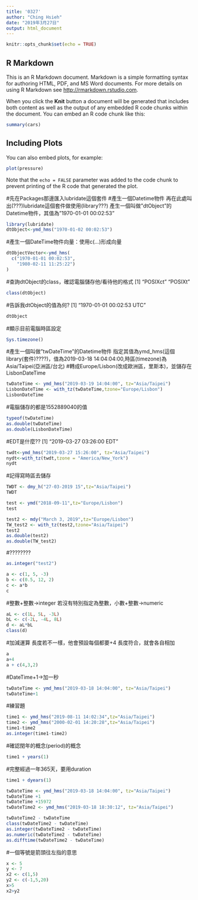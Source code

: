 ```yaml
---
title: '0327'
author: "Ching Hsieh"
date: "2019年3月27日"
output: html_document
---
```


```r
knitr::opts_chunk$set(echo = TRUE)
```

## R Markdown

This is an R Markdown document. Markdown is a simple formatting syntax for authoring HTML, PDF, and MS Word documents. For more details on using R Markdown see <http://rmarkdown.rstudio.com>.

When you click the **Knit** button a document will be generated that includes both content as well as the output of any embedded R code chunks within the document. You can embed an R code chunk like this:

```r
summary(cars)
```

## Including Plots

You can also embed plots, for example:

```r
plot(pressure)
```

Note that the `echo = FALSE` parameter was added to the code chunk to prevent printing of the R code that generated the plot.

#先在Packages那邊匯入lubridate這個套件
#產生一個Datetime物件
再在此處叫出(???)lubridate這個套件做使用(library???)
產生一個叫做"dtObject"的Datetime物件，其值為"1970-01-01 00:02:53"
```r
library(lubridate)
dtObject<-ymd_hms("1970-01-02 00:02:53") 
```


#產生一個DateTime物件向量：使用c(...)形成向量
```r
dtObjectVector<-ymd_hms(
  c("1970-01-01 00:02:53",
    "1980-02-11 11:25:22")
)
```

#查詢dtObject的class，確認電腦儲存他/看待他的格式
[1] "POSIXct" "POSIXt" 
```r
class(dtObject)
```


#告訴我dtObject的值為何?
[1] "1970-01-01 00:02:53 UTC"
```r
dtObject
```

#顯示目前電腦時區設定
```r
Sys.timezone()
```


#產生一個叫做"twDateTime"的Datetime物件
指定其值為ymd_hms(這個library(套件)????)，值為2019-03-18 14:04:04:00,時區(timezone)為Asia/Taipei(亞洲區/台北)
#轉成Europe/Lisbon(改成歐洲區，里斯本)，並儲存在LisbonDateTime
```r
twDateTime <- ymd_hms("2019-03-19 14:04:00", tz="Asia/Taipei")
LisbonDateTime <- with_tz(twDateTime,tzone="Europe/Lisbon")
LisbonDateTime
```


#電腦儲存的都是1552889040的值
```r
typeof(twDateTime)
as.double(twDateTime)
as.double(LisbonDateTime)
```

#EDT是什麼??
[1] "2019-03-27 03:26:00 EDT"
```r
twdt<-ymd_hms("2019-03-27 15:26:00", tz="Asia/Taipei")
nydt<-with_tz(twdt,tzone = "America/New_York")
nydt
```


#記得寫時區去儲存
```r
TWDT <- dmy_h("27-03-2019 15",tz="Asia/Taipei")
TWDT
```

```r
test <- ymd("2018-09-11",tz="Europe/Lisbon")
test
```

```r
test2 <- mdy("March 3, 2019",tz="Europe/Lisbon")
TW_test2 <- with_tz(test2,tzone="Asia/Taipei")
test2
as.double(test2)
as.double(TW_test2)

```

#????????
```r
as.integer("test2")
```

```r
a <- c(1, 5, -3)
b <- c(0.5, 12, 2)
c <- a*b
c
```


#整數+整數->integer
若沒有特別指定為整數，小數+整數->numeric
```r
aL <- c(1L, 5L, -3L)
bL <- c(-2L, -4L, 8L)
d <- aL*bL
class(d)
```

#加減運算
長度若不一樣，他會預設每個都要+4
長度符合，就會各自相加
```r
a
a+4
a + c(4,3,2)
```


#DateTime+1->加一秒
```r
twDateTime <- ymd_hms("2019-03-18 14:04:00", tz="Asia/Taipei")
twDateTime+1
```

#練習題
```r
time1 <- ymd_hms("2019-08-11 14:02:34",tz="Asia/Taipei")
time2 <- ymd_hms("2000-02-01 14:20:28",tz="Asia/Taipei")
time1-time2
as.integer(time1-time2)
```

#確認閏年的概念(period)的概念
```r
time1 + years(1)
```

#完整經過一年365天，要用duration
```r
time1 + dyears(1)
```

```r
twDateTime <- ymd_hms("2019-03-18 14:04:00", tz="Asia/Taipei")
twDateTime +1
twDateTime +15972
twDateTime2 <- ymd_hms("2019-03-18 18:30:12", tz="Asia/Taipei")

twDateTime2 - twDateTime
class(twDateTime2 - twDateTime)
as.integer(twDateTime2 - twDateTime)
as.numeric(twDateTime2 - twDateTime)
as.difftime(twDateTime2 - twDateTime)
```

#一個等號是箭頭往左指的意思
```r
x <- 5
y <- 7
x2 <- c(1,5)
y2 <- c(-1,5,20)
x>5
x2>y2
```


